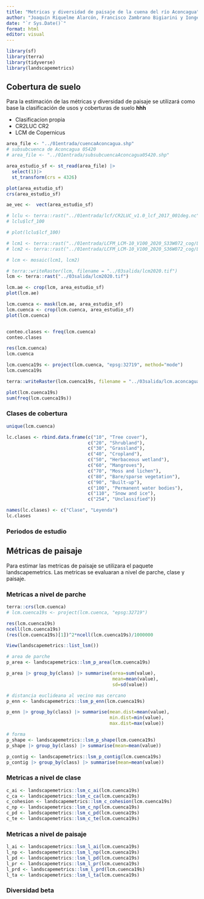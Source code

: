 ```yaml
---
title: "Metricas y diversidad de paisaje de la cuena del río Aconcagua"
author: "Joaquín Riquelme Alarcón, Francisco Zambrano Bigiarini y Iongel Durán Llacer"
date: "`r Sys.Date()`"
format: html
editor: visual
---
```


```r
library(sf)
library(terra)
library(tidyverse)
library(landscapemetrics)


```

## Cobertura de suelo

Para la estimación de las métricas y diversidad de paisaje se utilizará como base la clasificación de usos y coberturas de suelo **hhh**

-   Clasificacion propia
-   CR2LUC CR2
-   LCM de Copernicus

```r

area_file <- "../01entrada/cuencaAconcagua.shp"
# subsubcuenca de Aconcagua 05420
# area_file <- "../01entrada/subsubcuencaAconcagua05420.shp"

area_estudio_sf <- st_read(area_file) |>
  select(1)|>
  st_transform(crs = 4326)

plot(area_estudio_sf)
crs(area_estudio_sf)

ae_vec <-  vect(area_estudio_sf)

# lclu <- terra::rast("../01entrada/lcf/CR2LUC_v1.0_lcf_2017_001deg.nc")
# lclu$lcf_100

# plot(lclu$lcf_100)

# lcm1 <- terra::rast("../01entrada/LCFM_LCM-10_V100_2020_S33W072_cog/LCFM_LCM-10_V100_2020_S33W072_MAP.tif")
# lcm2 <- terra::rast("../01entrada/LCFM_LCM-10_V100_2020_S36W072_cog/LCFM_LCM-10_V100_2020_S36W072_MAP.tif")

# lcm <- mosaic(lcm1, lcm2)

# terra::writeRaster(lcm, filename = "../03salida/lcm2020.tif")
lcm <- terra::rast("../03salida/lcm2020.tif")

lcm.ae <- crop(lcm, area_estudio_sf)
plot(lcm.ae)

lcm.cuenca <- mask(lcm.ae, area_estudio_sf)
lcm.cuenca <- crop(lcm.cuenca, area_estudio_sf)
plot(lcm.cuenca)


conteo.clases <- freq(lcm.cuenca)
conteo.clases

res(lcm.cuenca)
lcm.cuenca

lcm.cuenca19s <- project(lcm.cuenca, "epsg:32719", method="mode")
lcm.cuenca19s

terra::writeRaster(lcm.cuenca19s, filename = "../03salida/lcm.aconcagua.2020.19s.tif")

plot(lcm.cuenca19s)
sum(freq(lcm.cuenca19s))
```

### Clases de cobertura

```r

unique(lcm.cuenca)

lc.clases <- rbind.data.frame(c("10", "Tree cover"),
                              c("20", "Shrubland"),
                              c("30", "Grassland"),
                              c("40", "Cropland"),
                              c("50", "Herbaceous wetland"),
                              c("60", "Mangroves"),
                              c("70", "Moss and lichen"),
                              c("80", "Bare/sparse vegetation"),
                              c("90", "Built-up"),
                              c("100", "Permanent water bodies"),
                              c("110", "Snow and ice"),
                              c("254", "Unclassified"))

names(lc.clases) <- c("Clase", "Leyenda")
lc.clases

```

### Periodos de estudio

## Métricas de paisaje

Para estimar las metricas de paisaje se utilizara el paquete landscapemetrics. Las metricas se evaluaran a nivel de parche, clase y paisaje.

### Metricas a nivel de parche

```r

terra::crs(lcm.cuenca)
# lcm.cuenca19s <- project(lcm.cuenca, "epsg:32719")

res(lcm.cuenca19s)
ncell(lcm.cuenca19s)
(res(lcm.cuenca19s)[1])^2*ncell(lcm.cuenca19s)/1000000

View(landscapemetrics::list_lsm())

# area de parche
p_area <- landscapemetrics::lsm_p_area(lcm.cuenca19s)

p_area |> group_by(class) |> summarise(area=sum(value),
                                       mean=mean(value),
                                       sd=sd(value))

# distancia euclideana al vecino mas cercano
p_enn <- landscapemetrics::lsm_p_enn(lcm.cuenca19s)

p_enn |> group_by(class) |> summarise(mean.dist=mean(value),
                                      min.dist=min(value),
                                      max.dist=max(value))

# forma
p_shape <- landscapemetrics::lsm_p_shape(lcm.cuenca19s)
p_shape |> group_by(class) |> summarise(mean=mean(value))

p_contig <- landscapemetrics::lsm_p_contig(lcm.cuenca19s)
p_contig |> group_by(class) |> summarise(mean=mean(value))

```

### Metricas a nivel de clase

```r

c_ai <- landscapemetrics::lsm_c_ai(lcm.cuenca19s)
c_ca <- landscapemetrics::lsm_c_ca(lcm.cuenca19s)
c_cohesion <- landscapemetrics::lsm_c_cohesion(lcm.cuenca19s)
c_np <- landscapemetrics::lsm_c_np(lcm.cuenca19s)
c_pd <- landscapemetrics::lsm_c_pd(lcm.cuenca19s)
c_te <- landscapemetrics::lsm_c_te(lcm.cuenca19s)

```

### Metricas a nivel de paisaje

```r
l_ai <- landscapemetrics::lsm_l_ai(lcm.cuenca19s)
l_np <- landscapemetrics::lsm_l_np(lcm.cuenca19s)
l_pd <- landscapemetrics::lsm_l_pd(lcm.cuenca19s)
l_pr <- landscapemetrics::lsm_l_pr(lcm.cuenca19s)
l_prd <- landscapemetrics::lsm_l_prd(lcm.cuenca19s)
l_ta <- landscapemetrics::lsm_l_ta(lcm.cuenca19s)


```

### Diversidad beta
